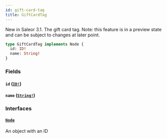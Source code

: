 ```yaml
---
id: gift-card-tag
title: GiftCardTag
---
```


New in Saleor 3.1. The gift card tag. Note: this feature is in a preview state and can be subject to changes at later point.

```graphql
type GiftCardTag implements Node {
  id: ID!
  name: String!
}
```

### Fields

#### `id` ([`ID!`](../../../developer/api-reference/scalars/id))

#### `name` ([`String!`](../../../developer/api-reference/scalars/string))

### Interfaces

#### [`Node`](../../../developer/api-reference/interfaces/node)

An object with an ID
